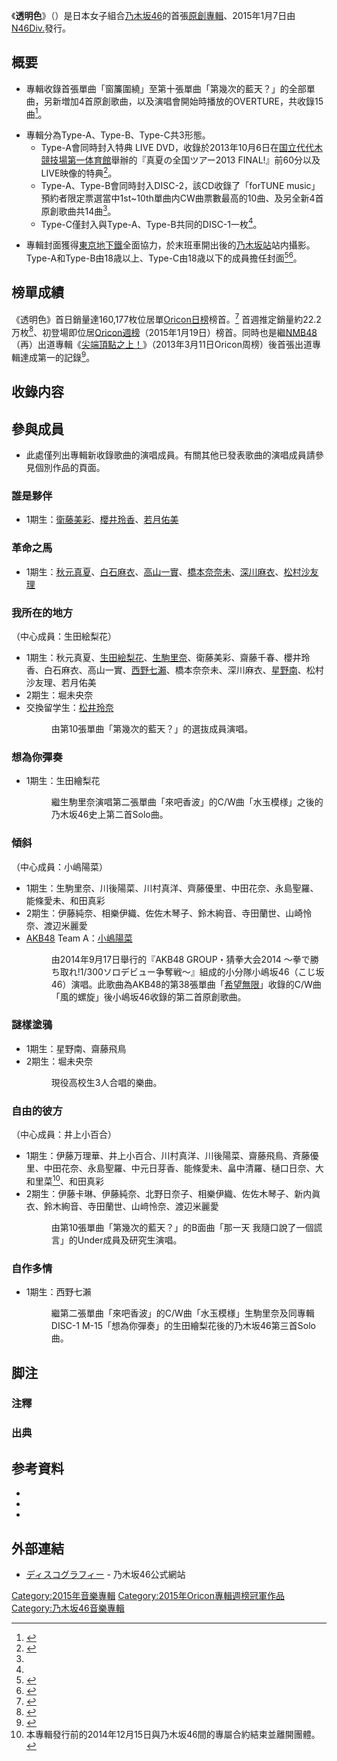 {{Infobox Album
| Name           = 透明色 <br /><small>{{lang|ja|透明な色}}</small>
| Type           = [[錄音室專輯|錄音室專輯]]
| Artist         = [[乃木坂46|乃木坂46]]
| Cover          = Toumeinairo_TypeB_500px.jpg
| Caption        = 《透明色》 Type-B封面
| Released       = 2015年1月7日
| Recorded       = 
| Genre          = [[J-POP|J-POP]]
| Length         = 
| Label          = [[Sony_Music_Records|N46Div.]]（Sony Music Records）
| Producer       = [[秋元康|秋元康]]
| Reviews        = 
| Chart position = * 週榜第1名<small>（[[Oricon公信榜|Oricon]]）</small>
* 2015上半年度年排名第6名（Oricon）
* 2015年度年榜第11名（Oricon）
| This album     = '''透明色'''<br />（2015年）
| Next album     = [[屬於我們的位子|屬於我們的位子]]<br />（2016年）
| Misc           = {{Singles
| Name           = 透明色
| Type           = 專輯
| single 1       = [[窗簾圍繞|窗簾圍繞]]
| single 1 date  = 2012年2月22日
| single 2       = [[來吧香波|來吧香波]]
| single 2 date  = 2012年5月2日
| single 3       = [[衝吧！Bicycle|衝吧！Bicycle]]
| single 3 date  = 2012年8月22日
| single 4       = [[制服模特兒|制服模特兒]]
| single 4 date  = 2012年12月19日
| single 5       = [[你就是希望|你就是希望]]
| single 5 date  = 2013年3月13日
| single 6       = [[女生規則|女生規則]]
| single 6 date  = 2013年7月3日
| single 7       = [[髮夾_(單曲)|髮夾]]
| single 7 date  = 2013年11月27日
| single 8       = [[覺察已是單相思|覺察已是單相思]]
| single 8 date  = 2014年4月2日
| single 9       = [[夏之Free&Easy|夏之Free&Easy]]
| single 9 date  = 2014年7月9日
| single 10      = [[第几次的蓝天？|第几次的蓝天？]]
| single 10 date  = 2014年10月8日
}}}}
《'''透明色'''》（{{jpn|j='''透明な色'''|hg=とうめいないろ|rm=Tōmei na Iro}}）是日本女子組合[[乃木坂46|乃木坂46]]的首張[[專輯|原創專輯]]、2015年1月7日由[[Sony_Music_Records|N46Div.]]發行。

== 概要 ==
* 專輯收錄首張單曲「窗簾圍繞」至第十張單曲「第幾次的藍天？」的全部單曲，另新増加4首原創歌曲，以及演唱會開始時播放的OVERTURE，共收錄15曲<ref name="nogizaka01">{{cite web|url=http://www.nogizaka46.com/news/2014/12/46-101323.php|title=乃木坂46待望のファーストアルバム概要及びジャケット写真が初公開!!|work=乃木坂46 公式サイト|publisher=乃木坂46LLC|date=2014-12-06|accessdate=2014-12-07|language=ja}}</ref>。

* 專輯分為Type-A、Type-B、Type-C共3形態。
** Type-A會同時封入特典 LIVE DVD，收錄於2013年10月6日在[[国立代代木競技場|国立代代木競技場第一体育館]]舉辦的『真夏の全国ツアー2013 FINAL!』前60分以及LIVE映像的特典<ref>{{cite web|url=http://www.nogizaka46.com/news/2014/11/46st.php|title=乃木坂46 1stアルバム「タイトル未定」商品概要のお知らせ|work=乃木坂46 公式サイト|publisher=乃木坂46LLC|date=2014-11-06|accessdate=2014-12-07|language=ja}}</ref>。
** Type-A、Type-B會同時封入DISC-2，該CD收錄了「forTUNE music」預約者限定票選當中1st~10th單曲内CW曲票數最高的10曲、及另全新4首原創歌曲共14曲<ref name="nogizaka01"></ref>。
** Type-C僅封入與Type-A、Type-B共同的DISC-1一枚<ref name="nogizaka01"/>。

* 專輯封面獲得[[東京地下鐵|東京地下鐵]]全面協力，於末班車開出後的[[乃木坂站|乃木坂站]]站内攝影。Type-A和Type-B由18歳以上、Type-C由18歳以下的成員擔任封面<ref>{{cite news|url=http://natalie.mu/music/news/133135|title=乃木坂46初アルバムは「透明な色」、収録曲＆ジャケも解禁|date=2014-12-06|newspaper=ナタリー|publisher=ナターシャ|accessdate=2014-12-07}}</ref><ref>{{cite news|url=http://www.nikkansports.com/entertainment/akb48/news/p-et-tp0-20141206-1405361.html|title=乃木坂ジャケ写…乃木坂駅構内で初の撮影|date=2014-12-06|newspaper=nikkansports.com|publisher=日刊スポーツ新聞社|accessdate=2014-12-07|language=ja}}</ref>。

== 榜單成績 ==
《透明色》首日銷量達160,177枚位居單[[Oricon公信榜|Oricon日榜]]榜首。<ref>{{cite web|title=デイリー CDアルバムランキング 2015年01月06日付|url=http://www.oricon.co.jp/rank/ja/d/2015-01-06/|publisher=[[Oricon公信榜|Oricon]]|date=2015-01-07|archiveurl=https://web.archive.org/web/20150107151110/http://www.oricon.co.jp/rank/ja/d/2015-01-06/|archivedate=2015-01-07}}</ref>
首週推定銷量約22.2万枚<ref>{{Cite news|title=【オリコン】乃木坂46、初アルバムが1位 初週売上22.2万枚|newspaper=ORICON STYLE|date=2015-01-13|url=http://www.oricon.co.jp/news/2047104/full/|accessdate=2015-01-13|language=ja}}</ref>、初登場即位居[[Oricon公信榜|Oricon週榜]]（2015年1月19日）榜首。同時也是繼[[NMB48|NMB48]]（再）出道專輯《[[尖端頂點之上！|尖端頂點之上！]]》（2013年3月11日Oricon周榜）後首張出道專輯達成第一的記錄<ref>{{cite web|title=週間　CDアルバムランキング2015年01月19日付|url=http://www.oricon.co.jp/rank/ja/w/2015-01-19/|publisher=[[Oricon公信榜|Oricon]]|date=2015-01-14|archiveurl=https://web.archive.org/web/20150114153146/http://www.oricon.co.jp/rank/ja/w/2015-01-19/|archivedate=2015-01-14|language=ja}}</ref>。

== 收錄内容 ==
<!-- シングル曲についての詳細や選抜メンバーについては各ページを参照。 -->
{{tracklist
| headline        = CD DISK 1 {{nobold|（Type-A/Type-B/Type-C）}}
| all_lyrics      = 秋元康
| title1          = OVERTURE 
| note1           = 乃木坂46演唱會採用之序曲。
| music1          = -
| arranger1       = -
| length1         =
| title2          = [[窗簾圍繞|窗簾圍繞]]
| note2           = {{lang|ja|ぐるぐるカーテン}}
| music2          = {{Tsl|ja|黒須克彦|黑須克彥}}
| arranger2       = [[湯淺篤|湯淺篤]]
| length2         = 4:04 
| title3          = [[來吧香波|來吧香波]]
| note3           = {{lang|ja|おいでシャンプー}}
| music3          = 小田切大
| arranger3       = [[TATOO|TATOO]]
| length3         = 4:08
| title4          = [[衝吧！Bicycle|衝吧！Bicycle]] 
| note4           = {{lang|ja|走れ!Bicycle}}
| music4          = {{Tsl|ja|canna (音楽グループ)|Shusui}}、伊藤涼、木村篤史、{{Tsl|ja|ヒロイズム|her0ism}}
| arranger4       = 湯浅篤
| length4         = 3:40
| title5          = [[制服模特兒|制服模特兒]]
| note5           = {{lang|ja|制服のマネキン}}
| music5          = [[杉山勝彥|杉山勝彥]]
| arranger5       = 百石元
| length5         = 4:21
| title6          = [[你就是希望|你就是希望]]
| note6           = {{lang|ja|君の名は希望}}
| music6          = 杉山勝彥
| arranger6       = 杉山勝彥、{{Tsl|ja|有木竜郎|有木龍郎}}
| length6         = 5:25
| title7          = [[女生規則|女生規則]]
| note7           = {{lang|ja|ガールズルール}}
| music7          = 後藤康二
| arranger7       = 後藤康二
| length7         = 4:50
| title8          = [[髮夾_(單曲)|髮夾]]
| note8           = {{lang|ja|バレッタ}}
| music8          = {{link-ja|佐藤義弘|サイトウヨシヒロ}}（{{lang|ja|サイトウヨシヒロ}}）
| arranger8       = 若田部誠
| length8         = 4:19
| title9          = [[察覺已是單相思|察覺已是單相思]]
| note9           = {{lang|ja|気づいたら片想い}}
| music9          = Akira Sunset<ref>{{Cite web|author=Akira Sunset Safarii|title=8th Single!! 作曲させて頂きました!!|date=2014-03-06|work=@Akira_Sunset|publisher=Twitter|url=https://twitter.com/Akira_Sunset/status/441812826005336064|accessdate=2014-03-06|language=ja}}</ref>
| arranger9       = 湯浅篤
| length9         = 4:14
| title10         = [[夏之Free&Easy|夏之Free&Easy]]
| note10          = {{lang|ja|夏のFree&Easy}}
| music10         = 井上智德
| arranger10      = 橋本幸太
| length10        = 5:02
| title11         = [[第幾次的藍天？|第幾次的藍天？]]
| note11          = {{lang|ja|何度目の青空か?}}
| music11         = 川浦正大
| arranger11      = 百石元
| length11        = 4:49
| title12         = 誰是夥伴
| note12          = {{lang|ja|誰かは味方}}
| music12         = 宮坂聰彦
| arranger12      = {{Tsl|ja|佐々木裕_(ミュージシャン)|佐佐木裕}}
| length12        = 4:58
| title13         = 革命之馬
| note13          = {{lang|ja|革命の馬}}
| music13         = 伊勢佳史
| arranger13      = 伊勢佳史
| length13        = 4:13
| title14         = 我所在的地方
| note14          = {{lang|ja|僕がいる所}}
| music14         = 杉山勝彦
| arranger14      = 杉山勝彦、有木龍郎
| length14        = 5:03
| title15         = 想為你彈奏
| note15          = {{lang|ja|あなたのために弾きたい}}
| music15         = 近藤圭一
| arranger15      = {{Tsl|ja|樫原伸彦}}
| length15        = 3:45
}}

{{tracklist
| headline        = CD DISK 2 {{nobold|（Type-A/Type-B）}} <ref group="注">CD2 的曲 1-10 是由歌迷 C/W 曲票選排行前十曲，於「乃木坂46 Merry X'mas Show 2014」發表</ref>
| title1          = 從其他星星而來
| note1           = {{lang|ja|他の星から}}
| music1          = Sugaya Bros.、松村PONY
| arranger1       = Sugaya Bros.
| length1         = 4:07
| title2          = 為了我還是為了誰
| note2           = {{lang|ja|私のために 誰かのために}}
| music2          = [[杉山勝彥|杉山勝彥]]
| arranger2       = 杉山勝彥、有木龍郎
| length2         =  5:14
| title3          = 性急的蝸牛
| note3           = {{lang|ja|せっかちなかたつむり}}
| music3          = 山本加津彥
| arranger3       = 湯淺篤
| length3         = 5:05
| title4          = 眼淚仍然悲傷的時候
| note4           = {{lang|ja|涙がまだ悲しみだった頃}}
| music4          = 内田智之
| arranger4       = TATOO
| length4         = 4:19
| title5          = 不説話的獅子
| note5           = {{lang|ja|無口なライオン}}
| music5          = 周水、her0ism
| arranger5       = 周水、her0ism
| length5         = 4:22
| title6          = 世界上最孤獨的Lover
| note6           = {{lang|ja|世界で一番 孤独なLover}}
| music6          = 河原嶺旭
| arranger6       = 百石元
| length6         = 3:42
| title7          = 那一日 我隨口説了一個謊
| note7           = {{lang|ja|あの日 僕は咄嗟に嘘をついた}}
| music7          = 三輪智也
| arranger7       = [[京田誠一|京田誠一]]
| length7         = 4:13
| title8          = 13日的星期五
| note8           = {{lang|ja|13日の金曜日}}
| music8          = 網本ナオノブ
| arranger8       = 湯淺篤
| length8         = 3:41
| title9          = 不想失去
| note9           = {{lang|ja|失いたくないから}}
| music9          = {{Tsl|ja|ONE☆DRAFT|蛯原LANCE}}
| arranger9       = 塩川滿己
| length9         = 4:13
| title10         = 謝謝（Danke schön）
| note10          = {{lang|ja|ダンケシェーン}}
| music10         = Akira Sunset、C#
| arranger10      = Akira Sunset、C#
| length10        = 3:41
| title11         = 傾斜
| note11          = {{lang|ja|傾斜する}}
| music11         = 長谷川湊
| arranger11      = 佐佐木裕
| length11        = 4:36
| title12         = 謎樣塗鴉
| note12          = {{lang|ja|なぞの落書き}}
| music12         = 片桐周太郎
| arranger12      = 野中"まさ"雄一
| length12        = 4:30
| title13         = 自由的彼方
| note13          = {{lang|ja|自由の彼方}}
| music13         = 山田智和
| arranger13      = 住谷翔平
| length13        = 5:01
| title14         = 自作多情
| note14          = {{lang|ja|ひとりよがり}}
| music14         = 杉山勝彦
| arranger14      = 杉山勝彦、有木龍郎
| length14        = 5:19
}}

{{Collapsible_list
| title= DVD（Type-A 封入）
|{{tracklist
| headline        = 真夏全國巡演2013 FINAL!<small>（{{lang|ja|真夏の全国ツアー2013 FINAL!}} ）</small>{{nobold|60分鐘無剪輯映像<br> <small>2013年10月6日 [[国立代代木競技場|国立代代木競技場第一体育館]]}}</small>
| title1          = OVERTRUE
| note1           = 通常版
| title2          = 女生規則
| title3          = 或許想見你
| title4          = 來吧香波
| title5          = 制服模特兒
| title6          = 因為不想失去
| title7          = 13日的星期五
| title8          = 彈額頭
| title9          = 水玉模樣
| title10         = 乘著白雲
| title11         = 左胸的勇氣
| title12         = 世界上最孤獨的Lover
| title13         = 對狼吹口哨
| title14         = 浪漫墨魚燒
| title15         = House!
| title16         = 指望遠鏡
}}
}}

== 參與成員 ==
* 此處僅列出專輯新收錄歌曲的演唱成員。有關其他已發表歌曲的演唱成員請參見個別作品的頁面。
=== 誰是夥伴 ===
* 1期生：[[衛藤美彩|衛藤美彩]]、[[櫻井玲香|櫻井玲香]]、[[若月佑美|若月佑美]]

=== 革命之馬 ===
* 1期生：[[秋元真夏|秋元真夏]]、[[白石麻衣|白石麻衣]]、[[高山一實|高山一實]]、[[橋本奈奈未|橋本奈奈未]]、[[深川麻衣|深川麻衣]]、[[松村沙友理|松村沙友理]]

=== 我所在的地方 ===
（中心成員：生田絵梨花）
* 1期生：秋元真夏、[[生田絵梨花|生田絵梨花]]、[[生駒里奈|生駒里奈]]、衛藤美彩、齋藤千春、櫻井玲香、白石麻衣、高山一實、[[西野七瀨|西野七瀨]]、橋本奈奈未、深川麻衣、[[星野南|星野南]]、松村沙友理、若月佑美
* 2期生：堀未央奈
* 交換留学生：[[松井玲奈|松井玲奈]]
*: 由第10張單曲「第幾次的藍天？」的選抜成員演唱。

=== 想為你彈奏 ===
* 1期生：生田繪梨花
*: 繼生駒里奈演唱第二張單曲「來吧香波」的C/W曲「水玉模様」之後的乃木坂46史上第二首Solo曲。

=== 傾斜 ===
（中心成員：小嶋陽菜）
* 1期生：生駒里奈、川後陽菜、川村真洋、齊藤優里、中田花奈、永島聖羅、能條愛未、和田真彩
* 2期生：伊藤純奈、相樂伊織、佐佐木琴子、鈴木絢音、寺田蘭世、山崎怜奈、渡辺米麗愛
* [[AKB48|AKB48]] Team A：[[小嶋陽菜|小嶋陽菜]]
*: 由2014年9月17日舉行的『AKB48 GROUP・猜拳大会2014 〜拳で勝ち取れ!1/300ソロデビュー争奪戦〜』組成的小分隊小嶋坂46（こじ坂46）演唱。此歌曲為AKB48的第38張單曲「[[希望無限|希望無限]]」收錄的C/W曲「風的螺旋」後小嶋坂46收錄的第二首原創歌曲。

=== 謎樣塗鴉 ===
* 1期生：星野南、齋藤飛鳥
* 2期生：堀未央奈
*: 現役高校生3人合唱的樂曲。

=== 自由的彼方 ===
（中心成員：井上小百合）
* 1期生：伊藤万理華、井上小百合、川村真洋、川後陽菜、齋藤飛鳥、斉藤優里、中田花奈、永島聖羅、中元日芽香、能條愛未、畠中清羅、樋口日奈、大和里菜<ref group="注">本專輯發行前的2014年12月15日與乃木坂46間的專屬合約結束並離開團體。</ref>、和田真彩
* 2期生：伊藤卡琳、伊藤純奈、北野日奈子、相樂伊織、佐佐木琴子、新内眞衣、鈴木絢音、寺田蘭世、山﨑怜奈、渡辺米麗愛
*: 由第10張單曲「第幾次的藍天？」的B面曲「那一天 我隨口說了一個謊言」的Under成員及研究生演唱。

=== 自作多情 ===
* 1期生：西野七瀨
*: 繼第二張單曲「來吧香波」的C/W曲「水玉模様」生駒里奈及同專輯DISC-1 M-15「想為你彈奏」的生田繪梨花後的乃木坂46第三首Solo曲。

== 脚注 ==
=== 注釋 ===
{{Reflist|group="注"}}
=== 出典 ===
{{Reflist|2|}}

== 参考資料 ==
* {{Cite book|author=乃木坂46|script-title=ja:透明な色|volume=Type-A|date=2015-01-07|year=2015|publisher=Sony Music Records|asin=B00P9N3OD8}}
* {{Cite book|author=乃木坂46|script-title=ja:透明な色|volume=Type-B|date=2015-01-07|year=2015|publisher=Sony Music Records|asin=B00P9N3OEW}}
* {{Cite book|author=乃木坂46|script-title=ja:透明な色|volume=Type-C|date=2015-01-07|year=2015|publisher=Sony Music Records|asin=B00P9N3NVQ}}

== 外部連結 ==
* [http://www.nogizaka46.com/discography/?d=&k=album ディスコグラフィー] - 乃木坂46公式網站{{ja}}

{{乃木坂46}}
{{Oricon專輯週榜冠軍 (2015年)|2015年1月19日}}

{{DEFAULTSORT:Tomei na Iro}}

[[Category:2015年音樂專輯|Category:2015年音樂專輯]]
[[Category:2015年Oricon專輯週榜冠軍作品|Category:2015年Oricon專輯週榜冠軍作品]]
[[Category:乃木坂46音樂專輯|Category:乃木坂46音樂專輯]]